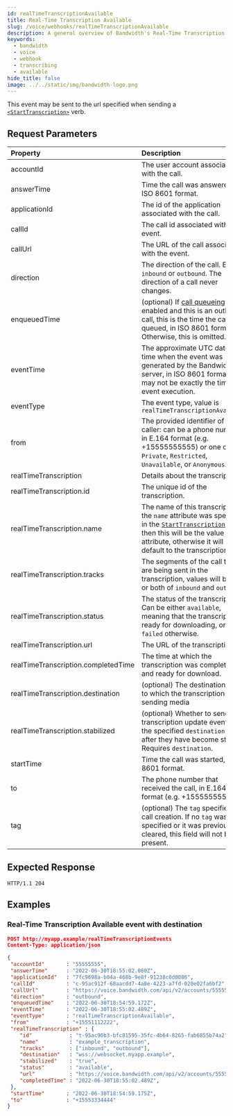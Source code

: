 ```yaml
---
id: realTimeTranscriptionAvailable
title: Real-Time Transcription Available
slug: /voice/webhooks/realTimeTranscriptionAvailable
description: A general overview of Bandwidth's Real-Time Transcription Available Webhook
keywords:
  - bandwidth
  - voice
  - webhook
  - transcribing
  - available
hide_title: false
image: ../../static/img/bandwidth-logo.png
---
```


This event may be sent to the url specified when sending a [`<StartTranscription>`][1] verb.

## Request Parameters

| Property                | Description  |
|:------------------------|:-------------|
| accountId               | The user account associated with the call. |
| answerTime              | Time the call was answered, in ISO 8601 format. |
| applicationId           | The id of the application associated with the call. |
| callId                  | The call id associated with the event. |
| callUrl                 | The URL of the call associated with the event. |
| direction               | The direction of the call. Either `inbound` or `outbound`. The direction of a call never changes. |
| enqueuedTime            | (optional) If [call queueing](/apis/voice#operation/createCall/) is enabled and this is an outbound call, this is the time the call was queued, in ISO 8601 format. Otherwise, this is omitted. |
| eventTime               | The approximate UTC date and time when the event was generated by the Bandwidth server, in ISO 8601 format. This may not be exactly the time of event execution. |
| eventType               | The event type, value is `realTimeTranscriptionAvailable` |
| from                    | The provided identifier of the caller: can be a phone number in E.164 format (e.g. +15555555555) or one of `Private`, `Restricted`, `Unavailable`, or `Anonymous`. |
| realTimeTranscription               | Details about the transcription. |
| realTimeTranscription.id            | The unique id of the transcription. |
| realTimeTranscription.name          | The name of this transcription. If the `name` attribute was specified in the [`StartTranscription`][1] verb, then this will be the value of that attribute, otherwise it will default to the transcription id.
| realTimeTranscription.tracks        | The segments of the call that are being sent in the transcription, values will be one or both of `inbound` and `outbound` |
| realTimeTranscription.status        | The status of the transcription. Can be either `available`, meaning that the transcription is ready for downloading, or `failed` otherwise. |
| realTimeTranscription.url           | The URL of the transcription. |
| realTimeTranscription.completedTime | The time at which the transcription was completed and ready for download. |
| realTimeTranscription.destination   | (optional) The destination URL to which the transcription is sending media |
| realTimeTranscription.stabilized    | (optional) Whether to send transcription update events to the specified `destination` only after they have become stable. Requires `destination`.                                                                                            |
| startTime               | Time the call was started, in ISO 8601 format. |
| to                      | The phone number that received the call, in E.164 format (e.g. +15555555555). |
| tag                     | (optional) The `tag` specified on call creation. If no `tag` was specified or it was previously cleared, this field will not be present. |

## Expected Response

```http
HTTP/1.1 204
```

## Examples

### Real-Time Transcription Available event with destination

```json
POST http://myapp.example/realTimeTranscriptionEvents
Content-Type: application/json

{
 "accountId"       : "55555555",
 "answerTime"      : "2022-06-30T18:55:02.080Z",
 "applicationId"   : "7fc9698a-b04a-468b-9e8f-91238c0d0086",
 "callId"          : "c-95ac912f-68aacdd7-4a8e-4223-a7fd-020e02fa6bf2",
 "callUrl"         : "https://voice.bandwidth.com/api/v2/accounts/55555555/calls/c-95ac912f-68aacdd7-4a8e-4223-a7fd-020e02fa6bf2",
 "direction"       : "outbound",
 "enqueuedTime"    : "2022-06-30T18:54:59.172Z",
 "eventTime"       : "2022-06-30T18:55:02.489Z",
 "eventType"       : "realTimeTranscriptionAvailable",
 "from"            : "+15551112222",
 "realTimeTranscription" : {
    "id"            : "t-95ac90b3-bfc81595-35fc-4b64-8265-fab6855b74a2",
    "name"          : "example_transcription",
    "tracks"        : ["inbound", "outbound"],
    "destination"   : "wss://websocket.myapp.example",
    "stabilized"    : "true",
    "status"        : "available",
    "url"           : "https://voice.bandwidth.com/api/v2/accounts/55555555/calls/c-95ac912f-68aacdd7-4a8e-4223-a7fd-020e02fa6bf2/transcriptions/t-95ac90b3-bfc81595-35fc-4b64-8265-fab6855b74a2",
    "completedTime" : "2022-06-30T18:55:02.489Z",
 },
 "startTime"       : "2022-06-30T18:54:59.175Z",
 "to"              : "+15553334444"
}
```

[1]: /docs/voice/bxml/startTranscription
[2]: /docs/voice/bxml/startTranscription